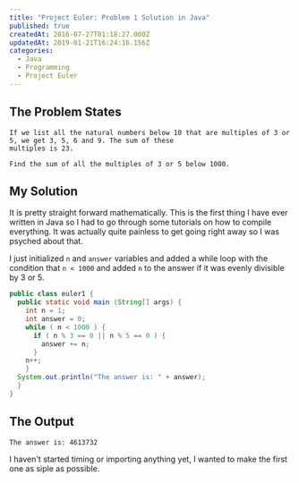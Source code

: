 ```yaml
---
title: "Project Euler: Problem 1 Solution in Java"
published: true
createdAt: 2016-07-27T01:18:27.000Z
updatedAt: 2019-01-21T16:24:16.156Z
categories:
  - Java
  - Programming
  - Project Euler
---
```


## The Problem States

```text
If we list all the natural numbers below 10 that are multiples of 3 or 5, we get 3, 5, 6 and 9. The sum of these
multiples is 23.

Find the sum of all the multiples of 3 or 5 below 1000.
```

## My Solution

It is pretty straight forward  mathematically. This is the first thing I have ever written in Java so I had to go
through some tutorials on how to compile everything. It was actually quite painless to get going right away so I was
psyched about that.

I just initialized `n` and `answer` variables and added a while loop with the condition that `n < 1000` and added `n`
to the answer if it was evenly divisible by 3 or 5.

```java
public class euler1 {
  public static void main (String[] args) {
    int n = 1;
    int answer = 0;
    while ( n < 1000 ) {
      if ( n % 3 == 0 || n % 5 == 0 ) {
        answer += n;
      }
    n++;
    }
  System.out.println("The answer is: " + answer);
  }
}
```

## The Output

```text
The answer is: 4613732
```

I haven't started timing or importing anything yet, I wanted to make the first one as siple as possible.
